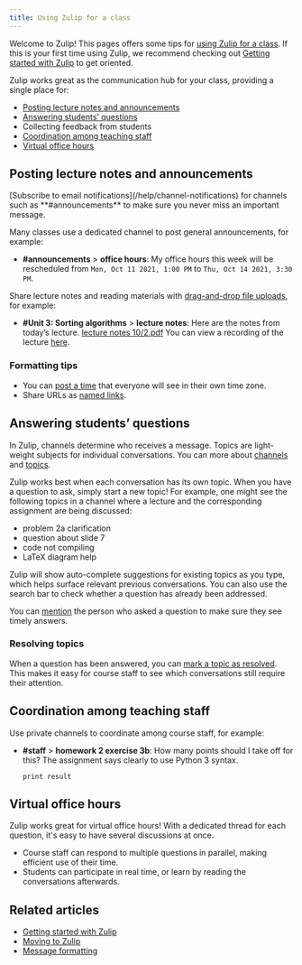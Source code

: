 ```yaml
---
title: Using Zulip for a class
---
```



Welcome to Zulip! This pages offers some tips for [using Zulip for a
class](https://zulip.com/for/education/).  If this is your first time using Zulip, we
recommend checking out [Getting started with
Zulip](/help/getting-started-with-zulip) to get oriented.

Zulip works great as the communication hub for your class, providing a
single place for:

* [Posting lecture notes and announcements](#posting-lecture-notes-and-announcements)
* [Answering students’ questions](#answering-students-questions)
* Collecting feedback from students
* [Coordination among teaching staff](#coordination-among-teaching-staff)
* [Virtual office hours](#virtual-office-hours)

## Posting lecture notes and announcements

<ZulipTip>
  [Subscribe to email notifications](/help/channel-notifications) for
  channels such as **#announcements** to make sure you never miss an important message.
</ZulipTip>

Many classes use a dedicated channel to post general announcements, for example:

* **#announcements** > **office hours**: My office hours this week
  will be rescheduled from `Mon, Oct 11 2021, 1:00 PM` to `Thu, Oct 14 2021, 3:30 PM`.

Share lecture notes and reading materials with [drag-and-drop file
uploads](/help/share-and-upload-files), for example:

* **#Unit 3: Sorting algorithms** > **lecture notes**: Here are the notes
  from today’s lecture. [lecture notes 10/2.pdf](/help/using-zulip-for-a-class) You can view a recording of the lecture [here](/help/using-zulip-for-a-class).

### Formatting tips

* You can [post a time](/help/format-your-message-using-markdown#global-times)
  that everyone will see in their own time zone.
* Share URLs as [named links](/help/format-your-message-using-markdown#links).

## Answering students’ questions

In Zulip, channels determine who receives a message. Topics are
light-weight subjects for individual conversations. You can more about
[channels](introduction-to-channels) and [topics](/help/introduction-to-topics).

Zulip works best when each conversation has its own topic. When you
have a question to ask, simply start a new topic! For example, one
might see the following topics in a channel where a lecture and the
corresponding assignment are being discussed:

* problem 2a clarification
* question about slide 7
* code not compiling
* LaTeX diagram help

Zulip will show auto-complete suggestions for existing topics as you
type, which helps surface relevant previous conversations. You can
also use the search bar to check whether a question has already
been addressed.

You can [mention](/help/mention-a-user-or-group) the person who asked
a question to make sure they see timely answers.

### Resolving topics

When a question has been answered, you can [mark a topic as
resolved](/help/resolve-a-topic). This makes it easy for course
staff to see which conversations still require their attention.

## Coordination among teaching staff

Use private channels to coordinate among course staff, for example:

* **#staff** > **homework 2 exercise 3b**: How many points should I
  take off for this? The assignment says clearly to use Python 3 syntax.

  ```
  print result
  ```

## Virtual office hours

Zulip works great for virtual office hours! With a dedicated thread
for each question, it's easy to have several discussions at once.

* Course staff can respond to multiple questions in parallel, making
  efficient use of their time.
* Students can participate in real time, or learn by reading the
  conversations afterwards.

## Related articles

* [Getting started with Zulip](/help/getting-started-with-zulip)
* [Moving to Zulip](/help/moving-to-zulip)
* [Message formatting](/help/format-your-message-using-markdown)
